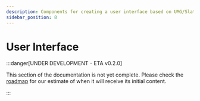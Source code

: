 ```yaml
---
description: Components for creating a user interface based on UMG/Slate.
sidebar_position: 8
---
```



# User Interface

:::danger[UNDER DEVELOPMENT - ETA v0.2.0]

This section of the documentation is not yet complete. Please check the [roadmap](https://github.com/orgs/dotBunny/projects/6/views/2) for our estimate of when it will receive its initial content. 

:::

<PluginDetails moduleName="NexusUserInterface" />
<DocCardList />
